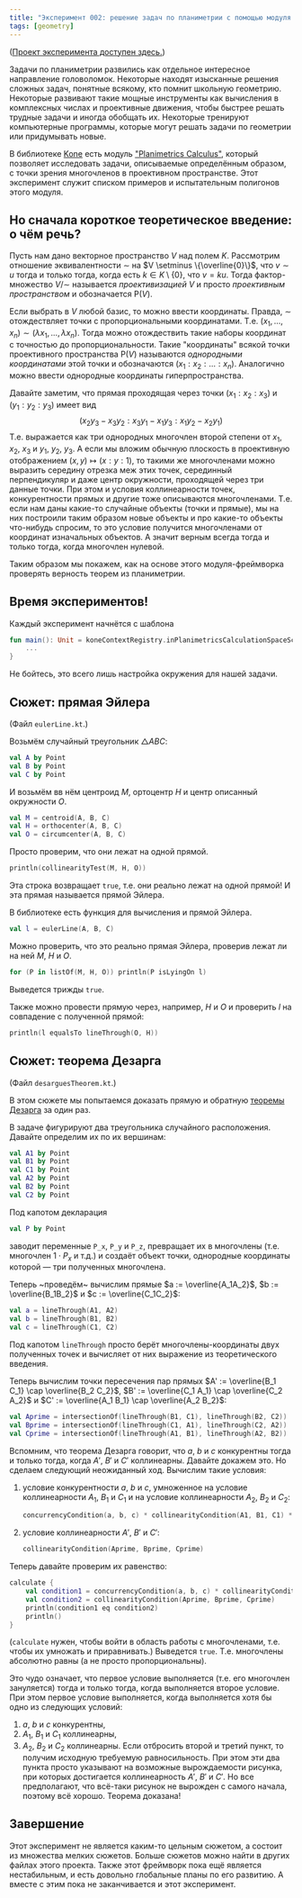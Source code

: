 ```yaml
---
title: "Эксперимент 002: решение задач по планиметрии с помощью модуля \"Planimetrics Calculus\" библиотеки Kone"
tags: [geometry]
---
```


([Проект эксперимента доступен здесь.](https://github.com/lounres/MEDia/tree/master/experiments/002))

Задачи по планиметрии развились как отдельное интересное направление головоломок.
Некоторые находят изысканные решения сложных задач, понятные всякому, кто помнит школьную геометрию.
Некоторые развивают такие мощные инструменты как вычисления в комплексных числах и проективные движения,
чтобы быстрее решать трудные задачи и иногда обобщать их.
Некоторые тренируют компьютерные программы, которые могут решать задачи по геометрии или придумывать новые.

В библиотеке [Kone](https://lounres.dev/Kone/) есть модуль ["Planimetrics Calculus"](https://lounres.dev/Kone/docs/kone-misc/planimetricsCalculus),
который позволяет исследовать задачи, описываемые определённым образом, с точки зрения многочленов в проективном пространстве.
Этот эксперимент служит списком примеров и испытательным полигонов этого модуля.

## Но сначала короткое теоретическое введение: о чём речь?

Пусть нам дано векторное пространство $V$ над полем $K$.
Рассмотрим отношение эквивалентности $\sim$ на $V \setminus \{\overline{0}\}$,
что $v \sim u$ тогда и только тогда, когда есть $k \in K \setminus \{0\}$, что $v = ku$.
Тогда фактор-множество $V/\sim$ называется *проективизацией $V$* и просто *проективным пространством*
и обозначается $\mathrm{P}(V)$.

Если выбрать в $V$ любой базис, то можно ввести координаты.
Правда, $\sim$ отождествляет точки с пропорциональными координатами.
Т.е. $(x_1, \dots, x_n) \sim (\lambda x_1, \dots, \lambda x_n)$.
Тогда можно отождествить такие наборы координат с точностью до пропорциональности.
Такие "координаты" всякой точки проективного пространства $\mathrm{P}(V)$
называются *однородными координатами* этой точки и обозначаются $(x_1 : x_2 : \dots : x_n)$.
Аналогично можно ввести однородные координаты гиперпространства.

Давайте заметим, что прямая проходящая через точки $(x_1 : x_2 : x_3)$ и $(y_1 : y_2 : y_3)$ имеет вид
$$
    (x_2 y_3 - x_3 y_2 : x_3 y_1 - x_1 y_3 : x_1 y_2 - x_2 y_1)
$$
Т.е. выражается как три однородных многочлен второй степени от $x_1$, $x_2$, $x_3$ и $y_1$, $y_2$, $y_3$.
А если мы вложим обычную плоскость в проективную отображением $(x, y) \mapsto (x : y : 1)$,
то такими же многочленами можно выразить середину отрезка меж этих точек, серединный перпендикуляр
и даже центр окружности, проходящей через три данные точки.
При этом и условия коллинеарности точек, конкурентности прямых и другие тоже описываются многочленами.
Т.е. если нам даны какие-то случайные объекты (точки и прямые), мы на них построили таким образом новые объекты и про какие-то объекты что-нибудь спросим,
то это условие получится многочленами от координат изначальных объектов.
А значит верным всегда тогда и только тогда, когда многочлен нулевой.

Таким образом мы покажем, как на основе этого модуля-фреймворка проверять верность теорем из планиметрии.

## Время экспериментов!

Каждый эксперимент начнётся с шаблона
```kotlin
fun main(): Unit = koneContextRegistry.inPlanimetricsCalculationSpaceScopeFor(rationalType) {
    ...
}
```
Не бойтесь, это всего лишь настройка окружения для нашей задачи.

## Сюжет: прямая Эйлера

(Файл `eulerLine.kt`.)

Возьмём случайный треугольник $\triangle ABC$:
```kotlin
val A by Point
val B by Point
val C by Point
```
И возьмём вв нём центроид $M$, ортоцентр $H$ и центр описанный окружности $O$.
```kotlin
val M = centroid(A, B, C)
val H = orthocenter(A, B, C)
val O = circumcenter(A, B, C)
```
Просто проверим, что они лежат на одной прямой.
```kotlin
println(collinearityTest(M, H, O))
```
Эта строка возвращает `true`, т.е. они реально лежат на одной прямой!
И эта прямая называется прямой Эйлера.

В библиотеке есть функция для вычисления и прямой Эйлера.
```kotlin
val l = eulerLine(A, B, C)
```
Можно проверить, что это реально прямая Эйлера, проверив лежат ли на ней $M$, $H$ и $O$.
```kotlin
for (P in listOf(M, H, O)) println(P isLyingOn l)
```
Выведется трижды `true`.

Также можно провести прямую через, например, $H$ и $O$ и проверить $l$ на совпадение с полученной прямой:
```kotlin
println(l equalsTo lineThrough(O, H))
```

## Сюжет: теорема Дезарга

(Файл `desarguesTheorem.kt`.)

В этом сюжете мы попытаемся доказать прямую и обратную [теоремы Дезарга](https://ru.wikipedia.org/wiki/%D0%A2%D0%B5%D0%BE%D1%80%D0%B5%D0%BC%D0%B0_%D0%94%D0%B5%D0%B7%D0%B0%D1%80%D0%B3%D0%B0) за один раз.

В задаче фигурируют два треугольника случайного расположения. Давайте определим их по их вершинам:
```kotlin
val A1 by Point
val B1 by Point
val C1 by Point
val A2 by Point
val B2 by Point
val C2 by Point
```
Под капотом декларация
```kotlin
val P by Point
```
заводит переменные `P_x`, `P_y` и `P_z`, превращает их в многочлены (т.е. многочлен $1 \cdot P_x$ и т.д.)
и создаёт объект точки, однородные координаты которой &mdash; три полученных многочлена.

Теперь ~проведём~ вычислим прямые $a := \overline{A_1A_2}$, $b := \overline{B_1B_2}$ и $c := \overline{C_1C_2}$:
```kotlin
val a = lineThrough(A1, A2)
val b = lineThrough(B1, B2)
val c = lineThrough(C1, C2)
```
Под капотом `lineThrough` просто берёт многочлены-координаты двух полученных точек и вычисляет от них выражение из теоретического введения.

Теперь вычислим точки пересечения пар прямых $A' := \overline{B_1 C_1} \cap \overline{B_2 C_2}$,
$B' := \overline{C_1 A_1} \cap \overline{C_2 A_2}$ и $C' := \overline{A_1 B_1} \cap \overline{A_2 B_2}$:
```kotlin
val Aprime = intersectionOf(lineThrough(B1, C1), lineThrough(B2, C2))
val Bprime = intersectionOf(lineThrough(C1, A1), lineThrough(C2, A2))
val Cprime = intersectionOf(lineThrough(A1, B1), lineThrough(A2, B2))
```

Вспомним, что теорема Дезарга говорит, что $a$, $b$ и $c$ конкурентны тогда и только тогда, когда $A'$, $B'$ и $C'$ коллинеарны.
Давайте докажем это.
Но сделаем следующий неожиданный ход.
Вычислим такие условия:
1. условие конкурентности $a$, $b$ и $c$, умноженное на условие коллинеарности $A_1$, $B_1$ и $C_1$ и на условие коллинеарности $A_2$, $B_2$ и $C_2$:
    ```kotlin
    concurrencyCondition(a, b, c) * collinearityCondition(A1, B1, C1) * collinearityCondition(A2, B2, C2)
    ```
2. условие коллинеарности $A'$, $B'$ и $C'$:
    ```kotlin
    collinearityCondition(Aprime, Bprime, Cprime)
    ```

Теперь давайте проверим их равенство:
```kotlin
calculate {
    val condition1 = concurrencyCondition(a, b, c) * collinearityCondition(A1, B1, C1) * collinearityCondition(A2, B2, C2)
    val condition2 = collinearityCondition(Aprime, Bprime, Cprime)
    println(condition1 eq condition2)
    println()
}
```
(`calculate` нужен, чтобы войти в область работы с многочленами, т.е. чтобы их умножать и приравнивать.)
Выведется `true`.
Т.е. многочлены абсолютно равны (а не просто пропорциональны).

Это чудо означает, что первое условие выполняется (т.е. его многочлен зануляется) тогда и только тогда, когда
выполняется второе условие.
При этом первое условие выполняется, когда выполняется хотя бы одно из следующих условий:
1. $a$, $b$ и $c$ конкурентны,
2. $A_1$, $B_1$ и $C_1$ коллинеарны,
3. $A_2$, $B_2$ и $C_2$ коллинеарны.
Если отбросить второй и третий пункт, то получим исходную требуемую равносильность.
При этом эти два пункта просто указывают на возможные вырождаемости рисунка, при которых достигается коллинеарность $A'$, $B'$ и $C'$.
Но все предполагают, что всё-таки рисунок не вырожден с самого начала, поэтому всё хорошо.
Теорема доказана!

## Завершение

Этот эксперимент не является каким-то цельным сюжетом, а состоит из множества мелких сюжетов.
Больше сюжетов можно найти в других файлах этого проекта.
Также этот фреймворк пока ещё является нестабильным,
и есть довольно глобальные планы по его развитию.
А вместе с этим пока не заканчивается и этот эксперимент.